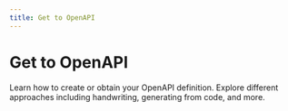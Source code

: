 ```yaml
---
title: Get to OpenAPI
---
```


# Get to OpenAPI

Learn how to create or obtain your OpenAPI definition. Explore different approaches including handwriting, generating from code, and more. 